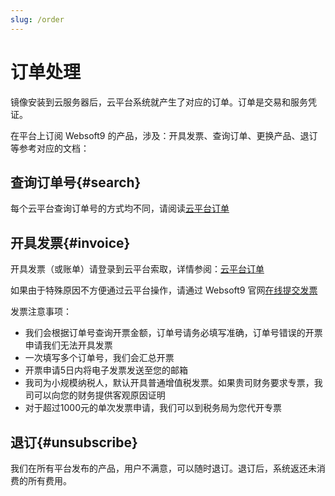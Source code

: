 ```yaml
---
slug: /order
---
```




# 订单处理

镜像安装到云服务器后，云平台系统就产生了对应的订单。订单是交易和服务凭证。  

在平台上订阅 Websoft9 的产品，涉及：开具发票、查询订单、更换产品、退订等参考对应的文档：

<DocCardList items={useCurrentSidebarCategory().items}/>

## 查询订单号{#search}

每个云平台查询订单号的方式均不同，请阅读[云平台订单](../subscription/marketplace/)

## 开具发票{#invoice}

开具发票（或账单）请登录到云平台索取，详情参阅：[云平台订单](../subscription/marketplace/)    

如果由于特殊原因不方便通过云平台操作，请通过 Websoft9 官网[在线提交发票](https://share.hsforms.com/1GJv3at4TRpOXm_YW_76OVg568t5)

发票注意事项：

* 我们会根据订单号查询开票金额，订单号请务必填写准确，订单号错误的开票申请我们无法开具发票
* 一次填写多个订单号，我们会汇总开票
* 开票申请5日内将电子发票发送至您的邮箱
* 我司为小规模纳税人，默认开具普通增值税发票。如果贵司财务要求专票，我司可以向您的财务提供客观原因证明
* 对于超过1000元的单次发票申请，我们可以到税务局为您代开专票

## 退订{#unsubscribe}

我们在所有平台发布的产品，用户不满意，可以随时退订。退订后，系统返还未消费的所有费用。
